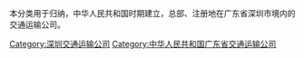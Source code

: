 本分类用于归纳，中华人民共和国时期建立，总部、注册地在广东省深圳市境内的交通运输公司。

[[Category:深圳交通运输公司|Category:深圳交通运输公司]]
[[Category:中华人民共和国广东省交通运输公司|Category:中华人民共和国广东省交通运输公司]]